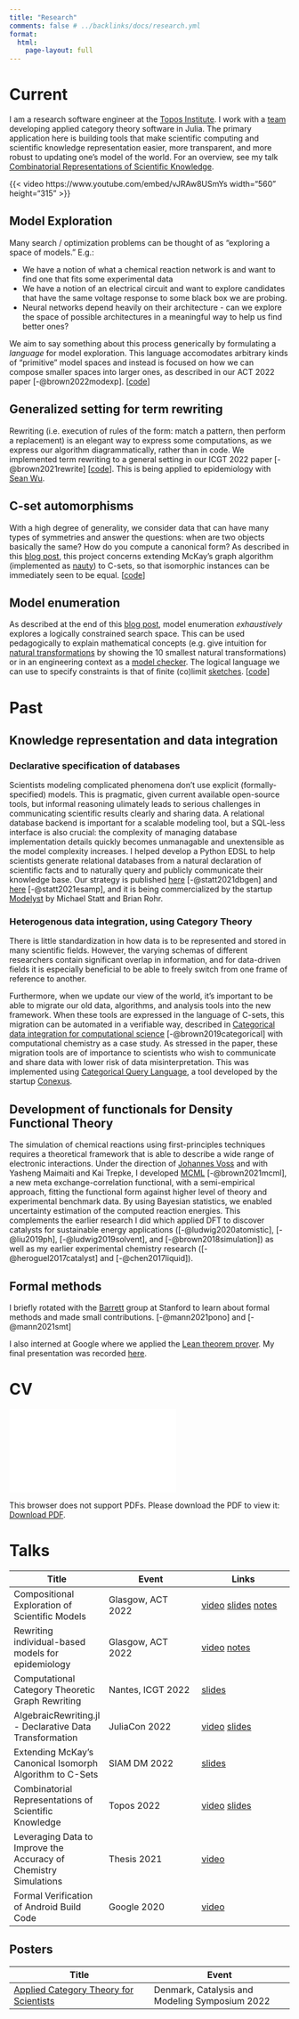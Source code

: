 ```yaml
---
title: "Research"
comments: false # ../backlinks/docs/research.yml
format: 
  html:
    page-layout: full
---
```


# Current
I am a research software engineer at the 
[Topos Institute](https://topos.institute/model-based-computing). I work with a 
[team](https://www.algebraicjulia.org/) developing applied category theory 
software in Julia. The primary application here is building tools that make 
scientific computing and scientific knowledge representation easier, more 
transparent, and more robust to updating one's model of the world. For an 
overview, see my talk 
[Combinatorial Representations of Scientific Knowledge](https://www.youtube.com/watch?v=vJRAw8USmYs).

{{< video https://www.youtube.com/embed/vJRAw8USmYs width="560" height="315" >}}

## Model Exploration
Many search / optimization problems can be thought of as "exploring a space of 
models." E.g.:

- We have a notion of what a chemical reaction network is and want to find one 
  that fits some experimental data
- We have a notion of an electrical circuit and want to explore candidates that 
  have the same voltage response to some black box we are probing.
- Neural networks depend heavily on their architecture - can we explore the 
  space of possible architectures in a meaningful way to help us find better 
  ones?

We aim to say something about this process generically by formulating a 
*language* for model exploration. This language accomodates arbitrary kinds of 
"primitive" model spaces and instead is focused on how we can compose smaller 
spaces into larger ones, as described in our ACT 2022 paper [-@brown2022modexp]. 
[[code](https://github.com/kris-brown/ModelExploration.jl)]

## Generalized setting for term rewriting
Rewriting (i.e. execution of rules of the form: match a pattern, then perform a 
replacement) is an elegant way to express some computations, as we express our 
algorithm diagrammatically, rather than in code. We implemented term rewriting 
to a general setting in our ICGT 2022 paper [-@brown2021rewrite] 
[[code](https://github.com/AlgebraicJulia/AlgebraicRewriting.jl)]. This is being 
applied to epidemiology with [Sean Wu](https://slwu89.github.io/).

## C-set automorphisms
With a high degree of generality, we consider data that can have many types of 
symmetries and answer the questions: when are two objects basically the same? 
How do you compute a canonical form? As described in this 
[blog post](https://www.algebraicjulia.org/blog/post/2022/01/cset-automorphisms/), 
this project concerns extending McKay's graph algorithm (implemented as 
[nauty](https://pallini.di.uniroma1.it/)) to C-sets, so that isomorphic 
instances can be immediately seen to be equal. 
[[code](https://github.com/AlgebraicJulia/CSetAutomorphisms.jl)]

## Model enumeration
As described at the end of this [blog post](https://www.algebraicjulia.org/blog/post/2022/06/chase/#model_enumeration), 
model enumeration *exhaustively* explores a logically constrained search space. 
This can be used pedagogically to explain mathematical concepts (e.g. give 
intuition for [natural transformations](https://www.math3ma.com/blog/what-is-a-natural-transformation) 
by showing the 10 smallest natural transformations) or in an engineering context 
as a [model checker](https://en.wikipedia.org/wiki/Model_checking). The logical 
language we can use to specify constraints is that of finite (co)limit 
[sketches](https://ncatlab.org/nlab/show/sketch). 
[[code](https://github.com/kris-brown/ModelEnumeration.jl)]


# Past
## Knowledge representation and data integration

### Declarative specification of databases
Scientists modeling complicated phenomena don't use explicit (formally-specified) 
models. This is pragmatic, given current available open-source tools, but 
informal reasoning ulimately leads to serious challenges in communicating 
scientific results clearly and sharing data. A relational database backend is 
important for a scalable modeling tool, but a SQL-less interface is also 
crucial: the complexity of managing database implementation details quickly 
becomes unmanagable and unextensible as the model complexity increases. I helped 
develop a Python EDSL to help scientists generate relational databases from a 
natural declaration of scientific facts and to naturally query and publicly 
communicate their knowledge base. Our strategy is published 
[here](https://chemrxiv.org/engage/chemrxiv/article-details/61035b88171fc78221b9a9cd) 
[-@statt2021dbgen] and [here](https://chemrxiv.org/engage/chemrxiv/article-details/60c73cbf842e650956db1678) 
[-@statt2021esamp], and it is being commercialized by the startup 
[Modelyst](https://www.modelyst.com/) by Michael Statt and Brian Rohr.

### Heterogenous data integration, using Category Theory

There is little standardization in how data is to be represented and stored in 
many scientific fields. However, the varying schemas of different researchers 
contain significant overlap in information, and for data-driven fields it is 
especially beneficial to be able to freely switch from one frame of reference to 
another.

Furthermore, when we update our view of the world, it's important to be able to 
migrate our old data, algorithms, and analysis tools into the new framework. 
When these tools are expressed in the language of C-sets, this migration can be 
automated in a verifiable way, described in 
[Categorical data integration for computational science](https://www.sciencedirect.com/science/article/pii/S0927025619302046) [-@brown2019categorical] with computational chemistry as a case study. As 
stressed in the paper, these migration tools are of importance to scientists who 
wish to communicate and share data with lower risk of data misinterpretation. 
This was implemented using [Categorical Query Language](https://conexus.com/data-warehousing-with-cql/), 
a tool developed by the startup [Conexus](https://conexus.com).


## Development of functionals for Density Functional Theory

The simulation of chemical reactions using first-principles techniques requires 
a theoretical framework that is able to describe a wide range of electronic 
interactions. Under the direction of 
[Johannes Voss](http://www.slac.stanford.edu/~vossj/project/xc-functionals/) and 
with Yasheng Maimaiti and Kai Trepke, I developed 
[MCML](https://onlinelibrary.wiley.com/doi/10.1002/jcc.26732) [-@brown2021mcml], 
a new meta exchange-correlation functional, with a semi-empirical approach, 
fitting the functional form against higher level of theory and experimental 
benchmark data. By using Bayesian statistics, we enabled uncertainty estimation 
of the computed reaction energies. This complements the earlier research I did 
which applied DFT to discover catalysts for sustainable energy applications 
([-@ludwig2020atomistic], [-@liu2019ph], [-@ludwig2019solvent], and 
[-@brown2018simulation]) as well as my earlier experimental chemistry research 
([-@heroguel2017catalyst] and [-@chen2017liquid]).

## Formal methods

I briefly rotated with the [Barrett](https://theory.stanford.edu/~barrett) group 
at Stanford to learn about formal methods and made small contributions. 
[-@mann2021pono] and [-@mann2021smt]

I also interned at Google where we applied the 
[Lean theorem prover](https://leanprover-community.github.io/index.html). My 
final presentation was recorded [here](https://youtu.be/gj3XD8gK0Ho).

# CV

<object data="../images/research/cv.pdf" type="application/pdf" width="920px" height="700px">
    <embed src="../images/research/cv.pdf">
        <p>This browser does not support PDFs. Please download the PDF to view it: <a href="../images/research/cv.pdf">Download PDF</a>.</p>
    </embed>
</object>

# Talks

| Title | Event | Links |
|---|---|---|
| Compositional Exploration of Scientific Models |Glasgow, ACT 2022 | [video](https://youtu.be/KsxKNzUnE6E?t=24894) [slides](/images/research/ACT2022.pdf) [notes](https://statebox.tv/act2022/exploration/notes) |
| Rewriting individual-based models for epidemiology | Glasgow, ACT 2022 | [video](https://www.youtube.com/watch?v=iNdH_U-C1Nc&t=31393s) [notes](https://statebox.tv/act2022/individual/notes) |
| Computational Category Theoretic Graph Rewriting |Nantes, ICGT 2022| [slides](/images/research/ICGT.pdf)|
| AlgebraicRewriting.jl - Declarative Data Transformation |JuliaCon 2022| [video](https://www.youtube.com/watch?v=7Ao9_ffLSFg) [slides](/images/research/JuliaCon.pdf)|
| Extending McKay's Canonical Isomorph Algorithm to C-Sets |SIAM DM 2022| [slides](/images/research/SIAM.pdf)|
| Combinatorial Representations of Scientific Knowledge |Topos 2022| [video](https://www.youtube.com/watch?v=vJRAw8USmYs) [slides](https://topos.site/berkeley-seminar/slides/2022-04-28.pdf)
| Leveraging Data to Improve the Accuracy of Chemistry Simulations |Thesis 2021| [video](https://www.youtube.com/watch?v=Dcg6f4SfscU)|
| Formal Verification of Android Build Code |Google 2020| [video](https://www.youtube.com/watch?v=gj3XD8gK0Ho&t=3s)|

## Posters

| Title | Event |
|---|---|
| [Applied Category Theory for Scientists](/images/research/DenmarkPoster.pdf) | Denmark, Catalysis and Modeling Symposium 2022 |
